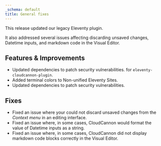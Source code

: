 ```yaml
---
_schema: default
title: General fixes
---
```

This release updated our legacy Eleventy plugin.

It also addressed several issues affecting discarding unsaved changes, Datetime inputs, and markdown code in the Visual Editor.

## Features & Improvements

* Updated dependencies to patch security vulnerabilities. for `eleventy-cloudcannon-plugin`.
* Added terminal colors to Non-unified Eleventy Sites.
* Updated dependencies to patch security vulnerabilities.

## Fixes

* Fixed an issue where your could not discard unsaved changes from the *Context menu* in an editing interface.
* Fixed an issue where, in some cases, CloudCannon would format the value of Datetime inputs as a string.
* Fixed an issue where, in some cases, CloudCannon did not display markdown code blocks correctly in the Visual Editor.